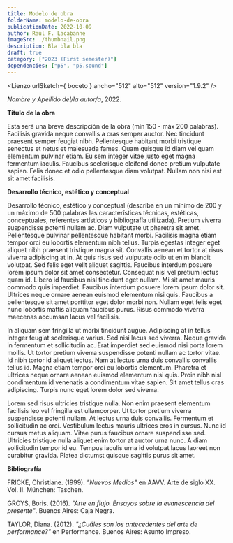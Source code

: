 ```yaml
---
title: Modelo de obra
folderName: modelo-de-obra
publicationDate: 2022-10-09
author: Raúl F. Lacabanne
imageSrc: ./thumbnail.png
description: Bla bla bla
draft: true
category: ["2023 (First semester)"]
dependencies: ["p5", "p5.sound"]
---
```



<Lienzo urlSketch={ boceto } ancho="512" alto="512" version="1.9.2" />

_Nombre y Apellido del/la autor/a_, 2022.

**Título de la obra**

Esta será una breve descripción de la obra (mín 150 - máx 200 palabras). Facilisis gravida neque convallis a cras semper auctor. Nec tincidunt praesent semper feugiat nibh. Pellentesque habitant morbi tristique senectus et netus et malesuada fames. Quam quisque id diam vel quam elementum pulvinar etiam. Eu sem integer vitae justo eget magna fermentum iaculis. Faucibus scelerisque eleifend donec pretium vulputate sapien. Felis donec et odio pellentesque diam volutpat. Nullam non nisi est sit amet facilisis.

**Desarrollo técnico, estético y conceptual**

Desarrollo técnico, estético y conceptual (describa en un mínimo de 200 y un máximo de 500 palabras las características técnicas, estéticas, conceptuales, referentes artísticos y bibliografía utilizada). Pretium viverra suspendisse potenti nullam ac. Diam vulputate ut pharetra sit amet. Pellentesque pulvinar pellentesque habitant morbi. Facilisis magna etiam tempor orci eu lobortis elementum nibh tellus. Turpis egestas integer eget aliquet nibh praesent tristique magna sit. Convallis aenean et tortor at risus viverra adipiscing at in. At quis risus sed vulputate odio ut enim blandit volutpat. Sed felis eget velit aliquet sagittis. Faucibus interdum posuere lorem ipsum dolor sit amet consectetur. Consequat nisl vel pretium lectus quam id. Libero id faucibus nisl tincidunt eget nullam. Mi sit amet mauris commodo quis imperdiet. Faucibus interdum posuere lorem ipsum dolor sit. Ultrices neque ornare aenean euismod elementum nisi quis. Faucibus a pellentesque sit amet porttitor eget dolor morbi non. Nullam eget felis eget nunc lobortis mattis aliquam faucibus purus. Risus commodo viverra maecenas accumsan lacus vel facilisis.

In aliquam sem fringilla ut morbi tincidunt augue. Adipiscing at in tellus integer feugiat scelerisque varius. Sed nisi lacus sed viverra. Neque gravida in fermentum et sollicitudin ac. Erat imperdiet sed euismod nisi porta lorem mollis. Ut tortor pretium viverra suspendisse potenti nullam ac tortor vitae. Id nibh tortor id aliquet lectus. Nam at lectus urna duis convallis convallis tellus id. Magna etiam tempor orci eu lobortis elementum. Pharetra et ultrices neque ornare aenean euismod elementum nisi quis. Proin nibh nisl condimentum id venenatis a condimentum vitae sapien. Sit amet tellus cras adipiscing. Turpis nunc eget lorem dolor sed viverra.

Lorem sed risus ultricies tristique nulla. Non enim praesent elementum facilisis leo vel fringilla est ullamcorper. Ut tortor pretium viverra suspendisse potenti nullam. At lectus urna duis convallis. Fermentum et sollicitudin ac orci. Vestibulum lectus mauris ultrices eros in cursus. Nunc id cursus metus aliquam. Vitae purus faucibus ornare suspendisse sed. Ultricies tristique nulla aliquet enim tortor at auctor urna nunc. A diam sollicitudin tempor id eu. Tempus iaculis urna id volutpat lacus laoreet non curabitur gravida. Platea dictumst quisque sagittis purus sit amet.

**Bibliografía**

FRICKE, Christiane. (1999). _"Nuevos Medios"_ en AAVV. Arte de siglo XX. Vol. II. München: Taschen.

GROYS, Boris. (2016). _"Arte en flujo. Ensayos sobre la evanescencia del presente"_. Buenos Aires: Caja Negra.

TAYLOR, Diana. (2012). _"¿Cuáles son los antecedentes del arte de performance?"_ en Performance. Buenos Aires: Asunto Impreso.
